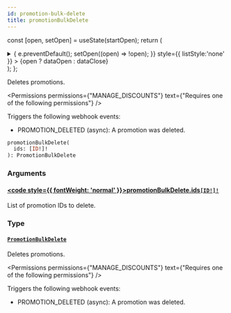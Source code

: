```yaml
---
id: promotion-bulk-delete
title: promotionBulkDelete
---
```






const [open, setOpen] = useState(startOpen);
return (
<details {...(open ? { open: true } : {})} className="details" style={{ border:'none', boxShadow:'none', background:'var(--ifm-background-color)' }}>
<summary
onClick={(e) => {
e.preventDefault();
setOpen((open) => !open);
}}
style={{ listStyle:'none' }} >
{open ? dataOpen : dataClose}
</summary>
{open && children}
</details>
);
};

Deletes promotions.


<Permissions permissions={"MANAGE_DISCOUNTS"} text={"Requires one of the following permissions"} />


Triggers the following webhook events:

- PROMOTION_DELETED (async): A promotion was deleted.

```graphql
promotionBulkDelete(
  ids: [ID!]!
): PromotionBulkDelete
```

### Arguments

#### [<code style={{ fontWeight: 'normal' }}>promotionBulkDelete.<b>ids</b></code>](#)<Bullet />[`[ID!]!`](../../../api-reference/miscellaneous/scalars/id.mdx) <Badge class="badge badge--secondary" text="non-null"/> <Badge class="badge badge--secondary" text="scalar"/> <Badge class="badge badge--secondary" text="miscellaneous"/>

List of promotion IDs to delete.

### Type

#### [`PromotionBulkDelete`](../../../api-reference/discounts/objects/promotion-bulk-delete.mdx) <Badge class="badge badge--secondary" text="object"/> <Badge class="badge badge--secondary" text="discounts"/>

Deletes promotions.


<Permissions permissions={"MANAGE_DISCOUNTS"} text={"Requires one of the following permissions"} />


Triggers the following webhook events:

- PROMOTION_DELETED (async): A promotion was deleted.

